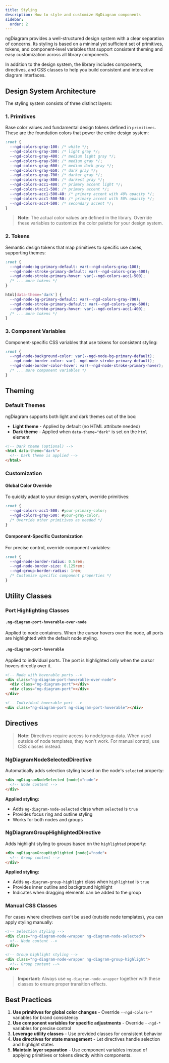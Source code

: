 ```yaml
---
title: Styling
description: How to style and customize NgDiagram components
sidebar:
  order: 2
---
```


ngDiagram provides a well-structured design system with a clear separation of concerns. Its styling is based on a minimal yet sufficient set of primitives, tokens, and component-level variables that support consistent theming and easy customization across all library components.

In addition to the design system, the library includes components, directives, and CSS classes to help you build consistent and interactive diagram interfaces.

## Design System Architecture

The styling system consists of three distinct layers:

### 1. Primitives

Base color values and fundamental design tokens defined in `primitives`. These are the foundation colors that power the entire design system:

```css
:root {
  --ngd-colors-gray-100: /* white */;
  --ngd-colors-gray-300: /* light gray */;
  --ngd-colors-gray-400: /* medium light gray */;
  --ngd-colors-gray-500: /* medium gray */;
  --ngd-colors-gray-600: /* medium dark gray */;
  --ngd-colors-gray-650: /* dark gray */;
  --ngd-colors-gray-700: /* darker gray */;
  --ngd-colors-gray-800: /* darkest gray */;
  --ngd-colors-acc1-400: /* primary accent light */;
  --ngd-colors-acc1-500: /* primary accent */;
  --ngd-colors-acc1-500-40: /* primary accent with 40% opacity */;
  --ngd-colors-acc1-500-50: /* primary accent with 50% opacity */;
  --ngd-colors-acc4-500: /* secondary accent */;
}
```

> **Note:** The actual color values are defined in the library. Override these variables to customize the color palette for your design system.

### 2. Tokens

Semantic design tokens that map primitives to specific use cases, supporting themes:

```css
:root {
  --ngd-node-bg-primary-default: var(--ngd-colors-gray-100);
  --ngd-node-stroke-primary-default: var(--ngd-colors-gray-400);
  --ngd-node-stroke-primary-hover: var(--ngd-colors-acc1-500);
  /* ... more tokens */
}

html[data-theme='dark'] {
  --ngd-node-bg-primary-default: var(--ngd-colors-gray-700);
  --ngd-node-stroke-primary-default: var(--ngd-colors-gray-600);
  --ngd-node-stroke-primary-hover: var(--ngd-colors-acc1-400);
  /* ... more tokens */
}
```

### 3. Component Variables

Component-specific CSS variables that use tokens for consistent styling:

```css
:root {
  --ngd-node-background-color: var(--ngd-node-bg-primary-default);
  --ngd-node-border-color: var(--ngd-node-stroke-primary-default);
  --ngd-node-border-color-hover: var(--ngd-node-stroke-primary-hover);
  /* ... more component variables */
}
```

## Theming

### Default Themes

ngDiagram supports both light and dark themes out of the box:

- **Light theme** - Applied by default (no HTML attribute needed)
- **Dark theme** - Applied when `data-theme="dark"` is set on the `html` element

```html
<!-- Dark theme (optional) -->
<html data-theme="dark">
  <!-- Dark theme is applied -->
</html>
```

### Customization

#### Global Color Override

To quickly adapt to your design system, override primitives:

```css
:root {
  --ngd-colors-acc1-500: #your-primary-color;
  --ngd-colors-gray-500: #your-gray-color;
  /* Override other primitives as needed */
}
```

#### Component-Specific Customization

For precise control, override component variables:

```css
:root {
  --ngd-node-border-radius: 0.5rem;
  --ngd-node-border-size: 0.125rem;
  --ngd-group-border-radius: 1rem;
  /* Customize specific component properties */
}
```

## Utility Classes

### Port Highlighting Classes

#### `.ng-diagram-port-hoverable-over-node`

Applied to node containers. When the cursor hovers over the node, all ports are highlighted with the default node styling.

#### `.ng-diagram-port-hoverable`

Applied to individual ports. The port is highlighted only when the cursor hovers directly over it.

```html
<!-- Node with hoverable ports -->
<div class="ng-diagram-port-hoverable-over-node">
  <div class="ng-diagram-port"></div>
  <div class="ng-diagram-port"></div>
</div>

<!-- Individual hoverable port -->
<div class="ng-diagram-port ng-diagram-port-hoverable"></div>
```

## Directives

> **Note:** Directives require access to node/group data. When used outside of node templates, they won't work. For manual control, use CSS classes instead.

### NgDiagramNodeSelectedDirective

Automatically adds selection styling based on the node's `selected` property:

```html
<div ngDiagramNodeSelected [node]="node">
  <!-- Node content -->
</div>
```

**Applied styling:**

- Adds `ng-diagram-node-selected` class when `selected` is `true`
- Provides focus ring and outline styling
- Works for both nodes and groups

### NgDiagramGroupHighlightedDirective

Adds highlight styling to groups based on the `highlighted` property:

```html
<div ngDiagramGroupHighlighted [node]="node">
  <!-- Group content -->
</div>
```

**Applied styling:**

- Adds `ng-diagram-group-highlight` class when `highlighted` is `true`
- Provides inner outline and background highlight
- Indicates when dragging elements can be added to the group

### Manual CSS Classes

For cases where directives can't be used (outside node templates), you can apply styling manually:

```html
<!-- Selection styling -->
<div class="ng-diagram-node-wrapper ng-diagram-node-selected">
  <!-- Node content -->
</div>

<!-- Group highlight styling -->
<div class="ng-diagram-node-wrapper ng-diagram-group-highlight">
  <!-- Group content -->
</div>
```

> **Important:** Always use `ng-diagram-node-wrapper` together with these classes to ensure proper transition effects.

## Best Practices

1. **Use primitives for global color changes** - Override `--ngd-colors-*` variables for brand consistency
2. **Use component variables for specific adjustments** - Override `--ngd-*` variables for precise control
3. **Leverage utility classes** - Use provided classes for consistent behavior
4. **Use directives for state management** - Let directives handle selection and highlight states
5. **Maintain layer separation** - Use component variables instead of applying primitives or tokens directly within components.
